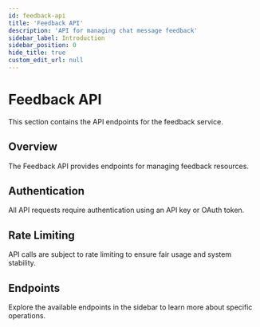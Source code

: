 ```yaml
---
id: feedback-api
title: 'Feedback API'
description: 'API for managing chat message feedback'
sidebar_label: Introduction
sidebar_position: 0
hide_title: true
custom_edit_url: null
---
```


# Feedback API

This section contains the API endpoints for the feedback service.

## Overview

The Feedback API provides endpoints for managing feedback resources.

## Authentication

All API requests require authentication using an API key or OAuth token.

## Rate Limiting

API calls are subject to rate limiting to ensure fair usage and system stability.

## Endpoints

Explore the available endpoints in the sidebar to learn more about specific operations.
